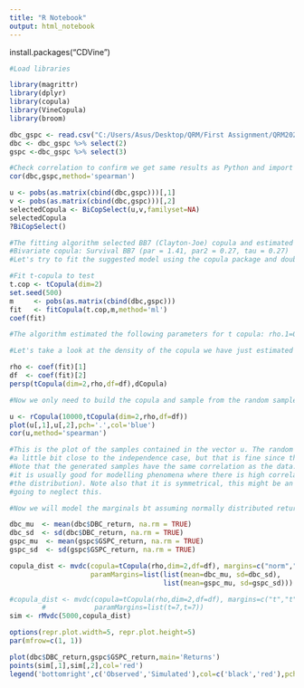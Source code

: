 ```yaml
---
title: "R Notebook"
output: html_notebook
---
```


install.packages("CDVine")

```r
#Load libraries

library(magrittr) 
library(dplyr)
library(copula)
library(VineCopula)
library(broom)

dbc_gspc <- read.csv("C:/Users/Asus/Desktop/QRM/First Assignment/QRM2020/01_Data/dbc_gspc.csv", header=T)
dbc <- dbc_gspc %>% select(2)
gspc <-dbc_gspc %>% select(3)
```

```r
#Check correlation to confirm we get same results as Python and import went correctly
cor(dbc,gspc,method='spearman')

u <- pobs(as.matrix(cbind(dbc,gspc)))[,1]
v <- pobs(as.matrix(cbind(dbc,gspc)))[,2]
selectedCopula <- BiCopSelect(u,v,familyset=NA)
selectedCopula
?BiCopSelect() 
```

```r
#The fitting algorithm selected BB7 (Clayton-Joe) copula and estimated the parameters for us
#Bivariate copula: Survival BB7 (par = 1.41, par2 = 0.27, tau = 0.27) 
#Let's try to fit the suggested model using the copula package and double check the parameters fitting.

#Fit t-copula to test
t.cop <- tCopula(dim=2)
set.seed(500)
m     <- pobs(as.matrix(cbind(dbc,gspc)))
fit   <- fitCopula(t.cop,m,method='ml')
coef(fit)
```

```r
#The algorithm estimated the following parameters for t copula: rho.1=0.430653     df = 6.394845

#Let's take a look at the density of the copula we have just estimated

rho <- coef(fit)[1]
df  <- coef(fit)[2]
persp(tCopula(dim=2,rho,df=df),dCopula)
```

```r

#Now we only need to build the copula and sample from the random samples.

u <- rCopula(10000,tCopula(dim=2,rho,df=df))
plot(u[,1],u[,2],pch='.',col='blue')
cor(u,method='spearman')
```

```r
#This is the plot of the samples contained in the vector u. The random samples from the copula look
#a little bit close to the independence case, but that is fine since the correlation between the returns is low
#Note that the generated samples have the same correlation as the data. The t-copula emphasizes extreme results: 
#it is usually good for modelling phenomena where there is high correlation in the extreme values (the tails of 
#the distribution). Note also that it is symmetrical, this might be an issue for our application, however we are 
#going to neglect this.

#Now we will model the marginals bt assuming normally distributed returns for simplicity.

dbc_mu  <- mean(dbc$DBC_return, na.rm = TRUE)
dbc_sd  <- sd(dbc$DBC_return, na.rm = TRUE)
gspc_mu  <- mean(gspc$GSPC_return, na.rm = TRUE)
gspc_sd  <- sd(gspc$GSPC_return, na.rm = TRUE)

copula_dist <- mvdc(copula=tCopula(rho,dim=2,df=df), margins=c("norm","norm"),
                    paramMargins=list(list(mean=dbc_mu, sd=dbc_sd),
                                      list(mean=gspc_mu, sd=gspc_sd)))

#copula_dist <- mvdc(copula=tCopula(rho,dim=2,df=df), margins=c("t","t"),
        #            paramMargins=list(t=7,t=7))
sim <- rMvdc(5000,copula_dist)

options(repr.plot.width=5, repr.plot.height=5)
par(mfrow=c(1, 1))

plot(dbc$DBC_return,gspc$GSPC_return,main='Returns')
points(sim[,1],sim[,2],col='red')
legend('bottomright',c('Observed','Simulated'),col=c('black','red'),pch=21)
```

